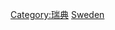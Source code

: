 {{catmore}}
{{Commonscat|Economy of Sweden}}

[[Category:瑞典|Category:瑞典]]
[[Category:欧洲各国经济|Sweden]]